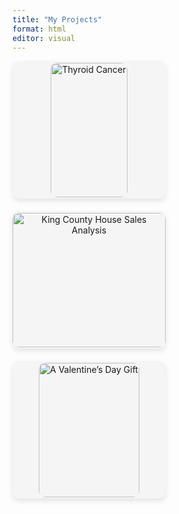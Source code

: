 ```yaml
---
title: "My Projects"
format: html
editor: visual
---
```


```{=html}
<style>
.project-container {
  display: flex;
  flex-wrap: wrap;
  gap: 20px;
}

.project-box {
  width: 245px;
  height: 220px;
  background: #f5f5f5;
  border-radius: 10px;
  text-align: center;
  position: relative;
  overflow: hidden;
  transition: transform 0.3s ease-in-out;
  cursor: pointer;
  box-shadow: 0 4px 8px rgba(0, 0, 0, 0.1);
  display: flex;
  align-items: center;
  justify-content: center;
}

.project-box:hover {
  transform: scale(1.05);
}

.project-box img {
  width: 100%;
  height: auto;
  max-height: 98%;
  object-fit: contain;
  border-radius: 10px;
  cursor: pointer;
}

/* Tooltip Styling */
.tooltip {
  position: absolute;
  background: rgba(0, 0, 0, 0.7);
  color: #fff;
  padding: 6px 12px;
  border-radius: 5px;
  font-size: 14px;
  white-space: nowrap;
  opacity: 0;
  visibility: hidden;
  transition: opacity 0.3s ease-in-out, visibility 0.3s ease-in-out;
  bottom: 10px;
  left: 50%;
  transform: translateX(-50%);
}

.project-box:hover .tooltip {
  opacity: 1;
  visibility: visible;
}
</style>
```
<div class="project-container">

::: {.project-box onclick="window.location.href='https://jiayeew.github.io/portfolio/posts/thyroid_project_post/'"}
<img src="thyroid_logo2.jpg" alt="Thyroid Cancer"/>
:::

<div class="project-container">

::: {.project-box onclick="window.location.href='https://jiayeew.github.io/portfolio/posts/kings_dashboard/'"}
<img src="kinglogo.png" alt="King County House Sales Analysis"/>
:::

<div class="project-container">

::: {.project-box onclick="window.location.href='https://jiayeew.github.io/portfolio/posts/valentine/'"}
<img src="valentine_logo.png" alt="A Valentine’s Day Gift"/>
:::

------------------------------------------------------------------------

